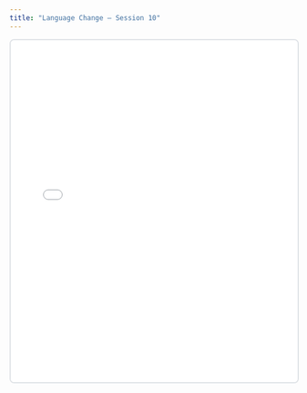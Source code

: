 ```yaml
---
title: "Language Change – Session 10"
---
```


<style>
.slide-deck {
  width: 100%;
  height: 600px;
  border: 2px solid #dee2e6;
  border-radius: 8px;
}
</style>

```{=html}
<iframe class="slide-deck" src="10_language-change/10_language-change.html"></iframe>
```
